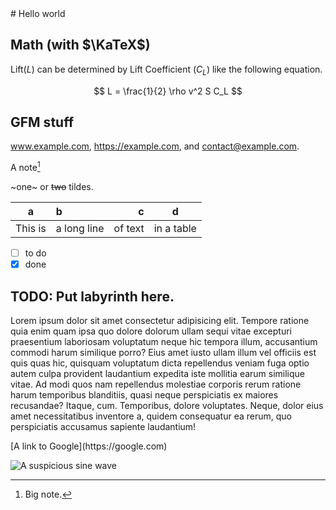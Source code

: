 
<TextContainer>
# Hello world

## Math (with $\KaTeX$)

Lift($L$) can be determined by Lift Coefficient ($C_L$) like the following
equation.

$$
L = \frac{1}{2} \rho v^2 S C_L
$$

## GFM stuff

www.example.com, https://example.com, and contact@example.com.

A note[^1]

[^1]: Big note.

~one~ or ~~two~~ tildes.

| a       | b           |       c |     d      |
| ------- | :---------- | ------: | :--------: |
| This is | a long line | of text | in a table |

- [ ] to do
- [x] done

</TextContainer>

<DarkFadeBg>
<TextContainer>
    
## TODO: Put labyrinth here.

<Example />

<ExampleTimer />

Lorem ipsum dolor sit amet consectetur adipisicing elit. Tempore ratione quia enim quam ipsa quo dolore dolorum ullam sequi vitae excepturi praesentium laboriosam voluptatum neque hic tempora illum, accusantium commodi harum similique porro? Eius amet iusto ullam illum vel officiis est quis quas hic, quisquam voluptatum dicta repellendus veniam fuga optio autem culpa provident laudantium expedita iste mollitia earum similique vitae. Ad modi quos nam repellendus molestiae corporis rerum ratione harum temporibus blanditiis, quasi neque perspiciatis ex maiores recusandae? Itaque, cum. Temporibus, dolore voluptates. Neque, dolor eius amet necessitatibus inventore a, quidem consequatur ea rerum, quo perspiciatis accusamus sapiente laudantium!

</TextContainer>
</DarkFadeBg>

<TextContainer>
[A link to Google](https://google.com)

![A suspicious sine wave](/img/sinus.jpg)

</TextContainer>
